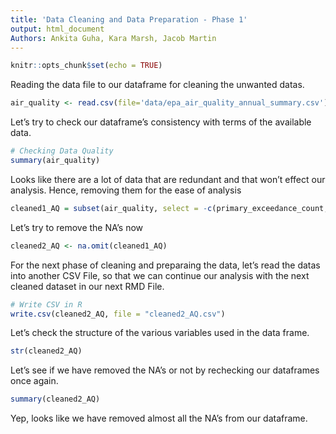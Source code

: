 ```yaml
---
title: 'Data Cleaning and Data Preparation - Phase 1'
output: html_document
Authors: Ankita Guha, Kara Marsh, Jacob Martin
---
```


```r
knitr::opts_chunk$set(echo = TRUE)
```


Reading the data file to our dataframe for cleaning the unwanted datas. 
```r
air_quality <- read.csv(file='data/epa_air_quality_annual_summary.csv')

```

Let's try to check our dataframe's consistency with terms of the available data.

```r
# Checking Data Quality
summary(air_quality)
```

Looks like there are a lot of data that are redundant and that won't effect our analysis. Hence, removing them for the ease of analysis

```r
cleaned1_AQ = subset(air_quality, select = -c(primary_exceedance_count, secondary_exceedance_count, first_max_non_overlapping_value, second_max_non_overlapping_value, first_no_max_datetime, second_no_max_datetime, datum, local_site_name, city_name, cbsa_name, first_max_datetime, second_max_datetime, third_max_datetime, fourth_max_datetime, poc, null_data_count, state_code, county_code, site_num))
```

Let's try to remove the NA's now

```r
cleaned2_AQ <- na.omit(cleaned1_AQ)
```

For the next phase of cleaning and preparaing the data, let's read the datas into another CSV File, so that we can continue our analysis with the next cleaned dataset in our next RMD File.

```r
# Write CSV in R
write.csv(cleaned2_AQ, file = "cleaned2_AQ.csv")
```

Let's check the structure of the various variables used in the data frame.

```r
str(cleaned2_AQ)
```
Let's see if we have removed the NA's or not by rechecking our dataframes once again. 

```r
summary(cleaned2_AQ)
```

Yep, looks like we have removed almost all the NA's from our dataframe. 

